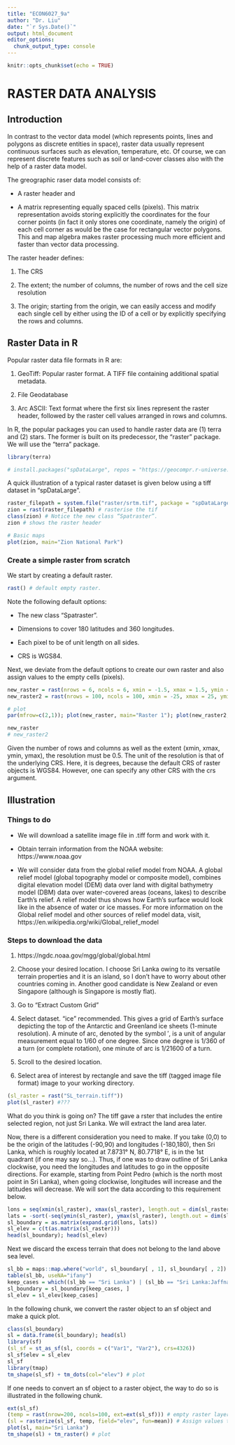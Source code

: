 ```yaml
---
title: "ECON6027_9a"
author: "Dr. Liu"
date: "`r Sys.Date()`"
output: html_document
editor_options: 
  chunk_output_type: console
---
```


```r
knitr::opts_chunk$set(echo = TRUE)
```

# RASTER DATA ANALYSIS

## Introduction

In contrast to the vector data model  (which represents points, lines and polygons as discrete entities in space), raster data usually represent continuous surfaces such as elevation, temperature, etc. Of course, we can represent discrete features such as soil or land-cover classes also with the help of a raster data model.

The greographic raser data model consists of:

- A raster header and

- A matrix representing equally spaced cells (pixels). This matrix representation avoids storing explicitly the coordinates for the four corner points (in fact it only stores one coordinate, namely the origin) of each cell corner as would be the case for rectangular vector polygons. This and map algebra makes raster processing much more efficient and faster than vector data processing. 

The raster header defines:

1. The CRS

2. The extent; the number of columns, the number of rows and the cell size resolution

3. The origin; starting from the origin, we can easily access and modify each single cell by either using the ID of a cell or by explicitly specifying the rows and columns. 

## Raster Data in R

Popular raster data file formats in R are:

1. GeoTiff: Popular raster format. A TIFF file containing additional spatial metadata.

2. File Geodatabase

3. Arc ASCII: Text format where the first six lines represent the raster header, followed by the raster cell values arranged in rows and columns.

In R, the popular packages you can used to handle raster data are (1) terra and (2) stars. The former is built on its predecessor, the "raster" package. We will use the "terra" package.

```r
library(terra)

# install.packages("spDataLarge", repos = "https://geocompr.r-universe.dev") # install the required package
```

A quick illustration of a typical raster dataset is given below using a tiff dataset in "spDataLarge".

```r
raster_filepath = system.file("raster/srtm.tif", package = "spDataLarge") # identify the file
zion = rast(raster_filepath) # rasterise the tif
class(zion) # Notice the new class “Spatraster”.
zion # shows the raster header

# Basic maps
plot(zion, main="Zion National Park")
```

### Create a simple raster from scratch

We start by creating a default raster.

```r
rast() # default empty raster.
```

Note the following default options:

- The new class “Spatraster”.

- Dimensions to cover 180 latitudes and 360 longitudes.

- Each pixel to be of unit length on all sides.

- CRS is WGS84.

Next, we deviate from the default options to create our own raster and also assign values to the empty cells (pixels).

```r
new_raster = rast(nrows = 6, ncols = 6, xmin = -1.5, xmax = 1.5, ymin = -1.5, ymax = 1.5, vals = 1:36)
new_raster2 = rast(nrows = 100, ncols = 100, xmin = -25, xmax = 25, ymin = -25, ymax = 25, vals = 1:10000)

# plot
par(mfrow=c(2,1)); plot(new_raster, main="Raster 1"); plot(new_raster2, main="Raster 2"); par(mfrow=c(1,1))

new_raster
# new_raster2
```

Given the number of rows and columns as well as the extent (xmin, xmax, ymin, ymax), the resolution must be 0.5. The unit of the resolution is that of the underlying CRS. Here, it is degrees, because the default CRS of raster objects is WGS84. However, one can specify any other CRS with the crs argument.

## Illustration

### Things to do

- We will download a satellite image file in .tiff form and work with it.

- Obtain terrain information from the NOAA website: https://www.noaa.gov 

- We will consider data from the global relief model from NOAA. A global relief model (global topography model or composite model), combines digital elevation model (DEM) data over land with digital bathymetry model (DBM) data over water-covered areas (oceans, lakes) to describe Earth's relief. A relief model thus shows how Earth's surface would look like in the absence of water or ice masses. For more information on the Global relief model and other sources of relief model data, visit, https://en.wikipedia.org/wiki/Global_relief_model

### Steps to download the data

1. https://ngdc.noaa.gov/mgg/global/global.html 

2. Choose your desired location. I choose Sri Lanka owing to its versatile terrain properties and it is an island, so I don’t have to worry about other countries coming in. Another good candidate is New Zealand or even Singapore (although is Singapore is mostly flat).

3. Go to “Extract Custom Grid”

4. Select dataset. “ice” recommended. This gives a grid of Earth's surface depicting the top of the Antarctic and Greenland ice sheets (1-minute resolution). A minute of arc, denoted by the symbol ′, is a unit of angular measurement equal to 1/60 of one degree. Since one degree is 1/360 of a turn  (or complete rotation), one minute of arc is 1/21600 of a turn.

5. Scroll to the desired location.

6. Select area of interest by rectangle and save the tiff (tagged image file format) image to your working directory.

```r
(sl_raster = rast("SL_terrain.tiff"))
plot(sl_raster) #???
```

What do you think is going on? The tiff gave a rster that includes the entire selected region, not just Sri Lanka. We will extract the land area later.

Now, there is a different consideration you need to make. If you take (0,0) to be the origin of the latitudes (-90,90) and longitudes (-180,180), then Sri Lanka, which is roughly located at 7.8731° N, 80.7718° E, is in the 1st quadrant (if one may say so...). Thus, if one was to draw outline of Sri Lanka clockwise, you need the longitudes and latitudes to go in the opposite directions. For example, starting from Point Pedro (which is the north most point in Sri Lanka), when going clockwise, longitudes will increase and the latitudes will decrease. We will sort the data according to this requirement below.

```r
lons = seq(xmin(sl_raster), xmax(sl_raster), length.out = dim(sl_raster)[2])
lats = -sort(-seq(ymin(sl_raster), ymax(sl_raster), length.out = dim(sl_raster)[1])) # going in the opposite direction
sl_boundary = as.matrix(expand.grid(lons, lats))
sl_elev = c(t(as.matrix(sl_raster)))
head(sl_boundary); head(sl_elev)
```

Next we discard the excess terrain that does not belong to the land above sea level.

```r
sl_bb = maps::map.where("world", sl_boundary[ , 1], sl_boundary[ , 2])
table(sl_bb, useNA="ifany")
keep_cases = which((sl_bb == "Sri Lanka") | (sl_bb == "Sri Lanka:Jaffna") | (sl_bb == "Sri Lanka:Manar"))
sl_boundary = sl_boundary[keep_cases, ]
sl_elev = sl_elev[keep_cases]
```

In the following chunk, we convert the raster object to an sf object and make a quick plot.

```r
class(sl_boundary)
sl = data.frame(sl_boundary); head(sl)
library(sf)
(sl_sf = st_as_sf(sl, coords = c("Var1", "Var2"), crs=4326))
sl_sf$elev = sl_elev
sl_sf
library(tmap)
tm_shape(sl_sf) + tm_dots(col="elev") # plot
```

If one needs to convert an sf object to a raster object, the way to do so is illustrated in the following chunk.

```r
ext(sl_sf)
(temp = rast(nrow=200, ncols=100, ext=ext(sl_sf))) # empty raster layer
(sl = rasterize(sl_sf, temp, field="elev", fun=mean)) # Assign values to the empty raster. We average the elevation of the points that go into each pixel.
plot(sl, main="Sri Lanka")
tm_shape(sl) + tm_raster() # plot
```

